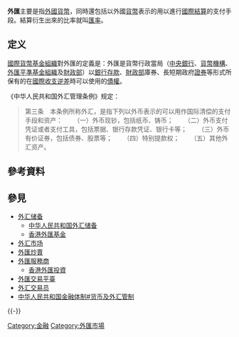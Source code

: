 {{unreferenced|time=2019-07-03T17:47:52+00:00}}
'''外匯'''主要是指[[外幣|外國貨幣]]，同時還包括以外國[[貨幣|貨幣]]表示的用以進行[[國際結算|國際結算]]的支付手段。結算衍生出來的比率就叫[[匯率|匯率]]。

== 定义 ==
[[國際貨幣基金組織|國際貨幣基金組織]]對外匯的定義是：外匯是貨幣行政當局（[[中央銀行|中央銀行]]、[[貨幣機構|貨幣機構]]、[[外匯平準基金組織|外匯平準基金組織]]及[[財政部|財政部]]）以[[銀行|銀行]][[存款|存款]]、[[財政部|財政部]]庫券、長短期政府[[證券|證券]]等形式所保有的在[[國際收支|國際收支]][[淨出口|逆差]]時可以使用的[[債權|債權]]。

《中华人民共和国外汇管理条例》规定：
<blockquote>
第三条　本条例所称外汇，是指下列以外币表示的可以用作国际清偿的支付手段和资产：
　　（一）外币现钞，包括纸币、铸币；
　　（二）外币支付凭证或者支付工具，包括票据、银行存款凭证、银行卡等；
　　（三）外币有价证券，包括债券、股票等；
　　（四）特别提款权；
　　（五）其他外汇资产。
</blockquote>
== 參考資料 ==
{{reflist}}
== 參見 ==
* [[外汇储备|外汇储备]]
** [[中华人民共和国外汇储备|中华人民共和国外汇储备]]
** [[香港外匯基金|香港外匯基金]]
* [[外汇市场|外汇市场]]
* [[外匯炒賣|外匯炒賣]]
* [[外匯服務商|外匯服務商]]
** [[香港外匯投資|香港外匯投資]]
* [[外匯交易平臺|外匯交易平臺]]
* [[外汇交易员|外汇交易员]]
* [[中华人民共和国金融体制#货币及外汇管制|中华人民共和国金融体制#货币及外汇管制]]

{{-}}
{{econ-stub}}

[[Category:金融|Category:金融]]
[[Category:外匯市場|Category:外匯市場]]